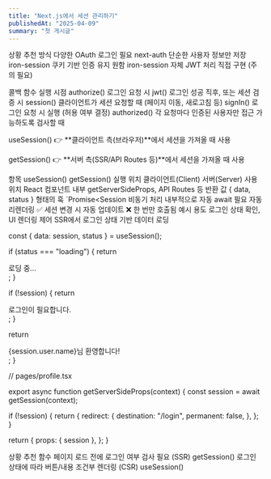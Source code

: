 ```yaml
---
title: "Next.js에서 세션 관리하기"
publishedAt: "2025-04-09"
summary: "첫 게시글"
---
```


상황 추천 방식
다양한 OAuth 로그인 필요 next-auth
단순한 사용자 정보만 저장 iron-session
쿠키 기반 인증 유지 원함 iron-session
자체 JWT 처리 직접 구현 (주의 필요)

콜백 함수 실행 시점
authorize() 로그인 요청 시
jwt() 로그인 성공 직후, 또는 세션 검증 시
session() 클라이언트가 세션 요청할 때 (페이지 이동, 새로고침 등)
signIn() 로그인 요청 시 실행 (허용 여부 결정)
authorized() 각 요청마다 인증된 사용자만 접근 가능하도록 검사할 때

useSession() 👉 **클라이언트 측(브라우저)**에서 세션을 가져올 때 사용

getSession() 👉 **서버 측(SSR/API Routes 등)**에서 세션을 가져올 때 사용

항목 useSession() getSession()
실행 위치 클라이언트(Client) 서버(Server)
사용 위치 React 컴포넌트 내부 getServerSideProps, API Routes 등
반환 값 { data, status } 형태의 훅 `Promise<Session
비동기 처리 내부적으로 자동 await 필요
자동 리렌더링 ✅ 세션 변경 시 자동 업데이트 ❌ 한 번만 호출됨
예시 용도 로그인 상태 확인, UI 렌더링 제어 SSR에서 로그인 상태 기반 데이터 로딩


  const { data: session, status } = useSession();

if (status === "loading") {
return <div>로딩 중...</div>;
}

if (!session) {
return <div>로그인이 필요합니다.</div>;
}

return <div>{session.user.name}님 환영합니다!</div>;
}

// pages/profile.tsx

export async function getServerSideProps(context) {
  const session = await getSession(context);

if (!session) {
return {
redirect: {
destination: "/login",
permanent: false,
},
};
}

return {
props: { session },
};
}

상황 추천 함수
페이지 로드 전에 로그인 여부 검사 필요 (SSR) getSession()
로그인 상태에 따라 버튼/내용 조건부 렌더링 (CSR) useSession()
